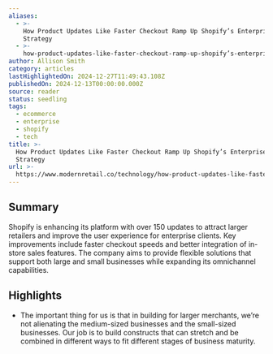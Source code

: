 ```yaml
---
aliases:
  - >-
    How Product Updates Like Faster Checkout Ramp Up Shopify’s Enterprise Growth
    Strategy
  - >-
    how-product-updates-like-faster-checkout-ramp-up-shopify’s-enterprise-growth-strategy
author: Allison Smith
category: articles
lastHighlightedOn: 2024-12-27T11:49:43.108Z
publishedOn: 2024-12-13T00:00:00.000Z
source: reader
status: seedling
tags:
  - ecommerce
  - enterprise
  - shopify
  - tech
title: >-
  How Product Updates Like Faster Checkout Ramp Up Shopify’s Enterprise Growth
  Strategy
url: >-
  https://www.modernretail.co/technology/how-product-updates-like-faster-checkout-ramp-up-shopifys-enterprise-growth-strategy/?__readwiseLocation=
---
```

## Summary

Shopify is enhancing its platform with over 150 updates to attract larger retailers and improve the user experience for enterprise clients. Key improvements include faster checkout speeds and better integration of in-store sales features. The company aims to provide flexible solutions that support both large and small businesses while expanding its omnichannel capabilities.

## Highlights

- The important thing for us is that in building for larger merchants, we’re not alienating the medium-sized businesses and the small-sized businesses. Our job is to build constructs that can stretch and be combined in different ways to fit different stages of business maturity.
